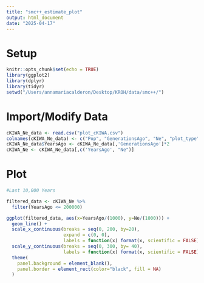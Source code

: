 ```yaml
---
title: "smc++_estimate_plot"
output: html_document
date: "2025-04-17"
---
```


# Setup

```r
knitr::opts_chunk$set(echo = TRUE)
library(ggplot2)
library(dplyr)
library(tidyr)
setwd("/Users/annamariacalderon/Desktop/KROH/data/smc++/")
```

# Import/Modify Data

```r
cKIWA_Ne_data <- read.csv("plot_cKIWA.csv")
colnames(cKIWA_Ne_data) <- c("Pop", "GenerationsAgo", "Ne", "plot_type", "plot_num")
cKIWA_Ne_data$YearsAgo <- cKIWA_Ne_data[,'GenerationsAgo']*2
cKIWA_Ne <- cKIWA_Ne_data[,c('YearsAgo', "Ne")]
```

# Plot 

```r

#Last 10,000 Years

filtered_data <- cKIWA_Ne %>%
  filter(YearsAgo <= 200000)

ggplot(filtered_data, aes(x=YearsAgo/(1000), y=Ne/(1000))) +
  geom_line() +
  scale_x_continuous(breaks = seq(0, 200, by=20),
                     expand = c(0, 0),
                     labels = function(x) format(x, scientific = FALSE)) +
  scale_y_continuous(breaks = seq(0, 300, by= 40),
                     labels = function(x) format(x, scientific = FALSE)) +
  theme(
    panel.background = element_blank(),
    panel.border = element_rect(color="black", fill = NA)
  )
```
